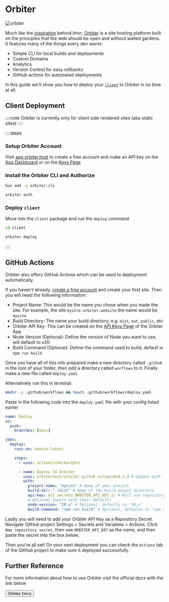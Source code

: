 # Orbiter


<img src="https://docs.orbiter.host/light_logo.svg" alt="orbiter" className="mx-auto" />

Much like the [inspiration](/why-bhvr) behind bhvr, [Orbiter](https://orbiter.host) is a site hosting platform built on the principles that the web should be open and without walled gardens. It features many of the things every dev wants:

- Simple CLI for local builds and deployments
- Custom Domains
- Analytics
- Version Control for easy rollbacks
- GitHub actions for automated deployments

In this guide we'll show you how to deploy your [`client`](/packages/client) to Orbiter in no time at all.

## Client Deployment

::::note
Orbiter is currently only for client side rendered sites (aka static sites)
::::

::::steps

### Setup Orbiter Account

Visit [app.orbiter.host](https://app.orbiter.host) to create a free account and make an API key on the [App Dashboard](https://app.orbiter.host) or on the [Keys Page](https://app.orbiter.host/api-keys)

### Install the Orbiter CLI and Authorize

```bash [terminal]
bun add -g orbiter-cli
```

```bash [terminal]
orbiter auth
```

### Deploy `client`

Move into the `client` package and run the `deploy` command

```bash [terminal]
cd client

orbiter deploy
```

::::

## GitHub Actions

Orbiter also offers GitHub Actions which can be used to deployment automatically.

If you haven't already, [create a free account](https://app.orbiter.host) and create your first site. Then you will need the following information:

- Project Name: This would be the name you chose when you made the site. For example, the site `mysite.orbiter.website` the name would be `mysite`
- Build Directory: The name your build directory, e.g. `dist`, `out`, `public`, etc
- Orbiter API Key: This can be created on the [API Keys Page](https://app.orbiter.host/api-keys) of the Orbiter App
- Node Version (Optional): Define the version of Node you want to use, will default to v20
- Build Command (Optional): Define the command used to build, default is `npm run build`

Once you have all of this info prepared make a new directory called `.github` in the root of your folder, then add a directory called `worflows` to it. Finally make a new file called `deploy.yaml`.

Alternatively run this in terminal:

```bash
mkdir -p .github/workflows && touch .github/workflows/deploy.yaml
```

Paste in the following code into the `deploy.yaml` file with your config listed earlier

```yaml
name: Deploy
on:
  push:
    branches: [main]

jobs:
  deploy:
    runs-on: ubuntu-latest

    steps:
      - uses: actions/checkout@v3

      - name: Deploy to Orbiter
        uses: orbiterhost/orbiter-github-actions@v0.1.4 # Update with latest version
        with:
          project-name: "mysite" # Name of your project
          build-dir: "./dist" # Name of the build output directory
          api-key: ${{ secrets.ORBITER_API_KEY }} # Will use repository secret
          # Optional inputs with their defaults
          node-version: "20.x" # Optional, defaults to '20.x'
          build-command: "npm run build" # Optional, defaults to 'npm run build'
```

Lastly you will need to add your Orbiter API Key as a Repository Secret. Navigate GitHub project Settings > Secrets and Variables > Actions. Click `New repository secret`, then use `ORBITER_API_KEY` as the name, and then paste the secret into the box below.

Then you're all set! On your next deployment you can check the `Actions` tab of the GitHub project to make sure it deployed successfully.

## Further Reference

For more information about how to use Orbiter visit the official docs with the link below

<Button href="https://docs.orbiter.host">Orbiter Docs</Button>
